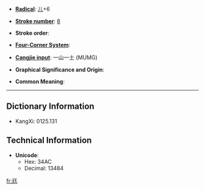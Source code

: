 * '''[[Index:Chinese radical| Radical]]''': [[Index:Chinese radical/儿|儿]]+6

* '''[[Index:Chinese total strokes|Stroke number]]''': [[Index:Chinese total strokes/8|8]]

* '''Stroke order''': 

* '''[[Index:Chinese four corner|Four-Corner System]]''': 

* '''[[Index:Chinese Cangjie|Cangjie input]]''': 一山一土 (MUMG)

* '''Graphical Significance and Origin''': 

* '''Common Meaning''': 

----

== Dictionary Information ==

* KangXi: 0125.131

== Technical Information ==

* '''Unicode''':
** Hex: 34AC
** Decimal: 13484
[[fr:㒬]]